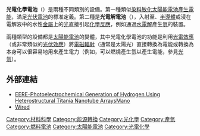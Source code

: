 '''光電化學電池'''（{{lang-en|photoelectrochemical cell}}）是兩種不同類別的設備。第一種類似[[染料敏化太陽能電池|染料敏化太陽能電池]][[發電|產生電能]]，滿足[[光伏電池|光伏電池]]的標准定義。第二種是'''光電解電池'''（{{lang|en|photoelectrolytic cell}}），入射至{{le|光敏劑|Photosensitizer}}、[[半導體|半導體]]或浸在電解液中的水性[[金屬|金屬]]上的[[光|光]]直接引起[[化學反應|化學反應]]，例如通過[[水電解|水電解]]產生[[氫|氫]]的裝置。

兩種類型的設備都是[[太陽能電池|太陽能電池]]的變體，其中光電化學電池的功能是利用[[光電效應|光電效應]]（或非常類似的[[光伏效應|光伏效應]]）將[[電磁輻射|電磁輻射]]（通常是太陽光）直接轉換為電能或轉換為本身可以很容易地用來產生電力（例如，可以燃燒產生氫以產生電能，參見[[光氫|光氫]]）。

== 外部連結 ==
* [http://www.hydrogen.energy.gov/pdfs/review08/pdp_15_misra.pdf EERE-Photoelectrochemical Generation of Hydrogen Using Heterostructural Titania Nanotube ArraysMano] {{Wayback|url=http://www.hydrogen.energy.gov/pdfs/review08/pdp_15_misra.pdf |date=20170207041645 }}
* [https://web.archive.org/web/20041209024752/http://wired.com/news/technology/0,1282,65936,00.html Wired]

{{燃料電池}}

[[Category:材料科學|Category:材料科學]]
[[Category:能源轉換|Category:能源轉換]]
[[Category:光化學|Category:光化學]]
[[Category:產氫|Category:產氫]]
[[Category:燃料電池|Category:燃料電池]]
[[Category:太陽能電池|Category:太陽能電池]]
[[Category:光電化學|Category:光電化學]]